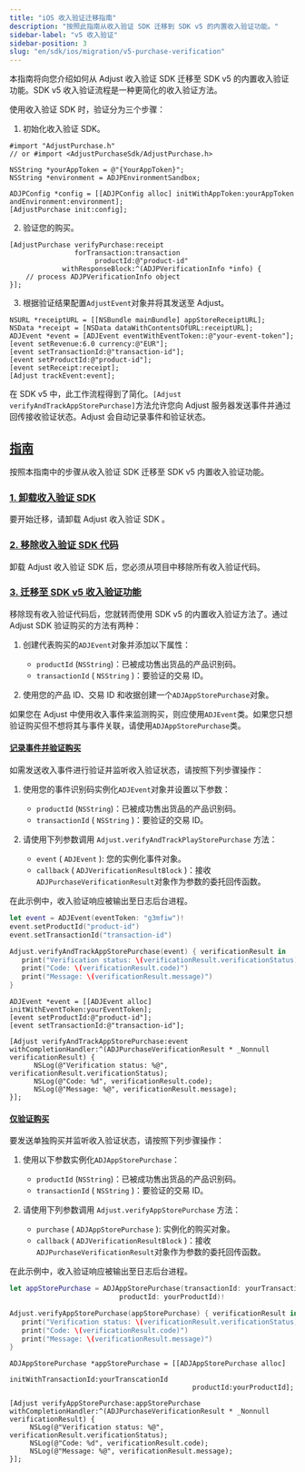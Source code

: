 ```yaml
---
title: "iOS 收入验证迁移指南"
description: "按照此指南从收入验证 SDK 迁移到 SDK v5 的内置收入验证功能。"
sidebar-label: "v5 收入验证"
sidebar-position: 3
slug: "en/sdk/ios/migration/v5-purchase-verification"
---
```

本指南将向您介绍如何从 Adjust 收入验证 SDK 迁移至 SDK v5 的内置收入验证功能。SDK v5 收入验证流程是一种更简化的收入验证方法。

使用收入验证 SDK 时，验证分为三个步骤：

1. 初始化收入验证 SDK。

```objc
#import "AdjustPurchase.h"
// or #import <AdjustPurchaseSdk/AdjustPurchase.h>

NSString *yourAppToken = @"{YourAppToken}";
NSString *environment = ADJPEnvironmentSandbox;

ADJPConfig *config = [[ADJPConfig alloc] initWithAppToken:yourAppToken andEnvironment:environment];
[AdjustPurchase init:config];
```

2. 验证您的购买。

```objc
[AdjustPurchase verifyPurchase:receipt
                forTransaction:transaction
                     productId:@"product-id"
             withResponseBlock:^(ADJPVerificationInfo *info) {
    // process ADJPVerificationInfo object
}];
```

3. 根据验证结果配置`AdjustEvent`对象并将其发送至 Adjust。

```objc
NSURL *receiptURL = [[NSBundle mainBundle] appStoreReceiptURL];
NSData *receipt = [NSData dataWithContentsOfURL:receiptURL];
ADJEvent *event = [ADJEvent eventWithEventToken::@"your-event-token"];
[event setRevenue:6.0 currency:@"EUR"];
[event setTransactionId:@"transaction-id"];
[event setProductId:@"product-id"];
[event setReceipt:receipt];
[Adjust trackEvent:event];
```

在 SDK v5 中，此工作流程得到了简化。`[Adjust verifyAndTrackAppStorePurchase]`方法允许您向 Adjust 服务器发送事件并通过回传接收验证状态。Adjust 会自动记录事件和验证状态。

[指南](guide)
-----------

按照本指南中的步骤从收入验证 SDK 迁移至 SDK v5 内置收入验证功能。

### [1\. 卸载收入验证 SDK](uninstall-the-pv-sdk)

要开始迁移，请卸载 Adjust 收入验证 SDK 。

### [2\. 移除收入验证 SDK 代码](remove-pv-sdk-code)

卸载 Adjust 收入验证 SDK 后，您必须从项目中移除所有收入验证代码。

### [3\. 迁移至 SDK v5 收入验证功能](migrate-to-sdk-v5-pv)

移除现有收入验证代码后，您就转而使用 SDK v5 的内置收入验证方法了。通过 Adjust SDK 验证购买的方法有两种：

1. 创建代表购买的`ADJEvent`对象并添加以下属性： 
   * `productId` \(`NSString`\)：已被成功售出货品的产品识别码。
   * `transactionId` \( `NSString` \)：要验证的交易 ID。

2. 使用您的产品 ID、交易 ID 和收据创建一个`ADJAppStorePurchase`对象。

<callout type="tip"> 

如果您在 Adjust 中使用收入事件来监测购买，则应使用`ADJEvent`类。如果您只想验证购买但不想将其与事件关联，请使用`ADJAppStorePurchase`类。
</Callout> 

#### [记录事件并验证购买](record-event-and-verify-purchase)

如需发送收入事件进行验证并监听收入验证状态，请按照下列步骤操作：

1. 使用您的事件识别码实例化`ADJEvent`对象并设置以下参数： 
   * `productId` \(`NSString`\)：已被成功售出货品的产品识别码。
   * `transactionId` \( `NSString` \)：要验证的交易 ID。

2. 请使用下列参数调用 `Adjust.verifyAndTrackPlayStorePurchase` 方法： 
   * `event` \( `ADJEvent` \): 您的实例化事件对象。
   * `callback` \( `ADJVerificationResultBlock` \)：接收`ADJPurchaseVerificationResult`对象作为参数的委托回传函数。

在此示例中，收入验证响应被输出至日志后台进程。
<tabs> <tab title="Swift" sync="swift"> 

```swift
let event = ADJEvent(eventToken: "g3mfiw")!
event.setProductId("product-id")
event.setTransactionId("transaction-id")

Adjust.verifyAndTrackAppStorePurchase(event) { verificationResult in
   print("Verification status: \(verificationResult.verificationStatus)")
   print("Code: \(verificationResult.code)")
   print("Message: \(verificationResult.message)")
}
```

</Tab> <tab title="Objective-C" sync="objc"> 

```objc
ADJEvent *event = [[ADJEvent alloc] initWithEventToken:yourEventToken];
[event setProductId:@"product-id"];
[event setTransactionId:@"transaction-id"];

[Adjust verifyAndTrackAppStorePurchase:event withCompletionHandler:^(ADJPurchaseVerificationResult * _Nonnull verificationResult) {
      NSLog(@"Verification status: %@", verificationResult.verificationStatus);
      NSLog(@"Code: %d", verificationResult.code);
      NSLog(@"Message: %@", verificationResult.message);
}];
```

</Tab> </Tabs> 

#### [仅验证购买](only-verify-purchase)

要发送单独购买并监听收入验证状态，请按照下列步骤操作：

1. 使用以下参数实例化`ADJAppStorePurchase`： 
   * `productId` \(`NSString`\)：已被成功售出货品的产品识别码。
   * `transactionId` \( `NSString` \)：要验证的交易 ID。

2. 请使用下列参数调用 `Adjust.verifyAppStorePurchase` 方法： 
   * `purchase` \( `ADJAppStorePurchase` \): 实例化的购买对象。
   * `callback` \( `ADJVerificationResultBlock` \)：接收`ADJPurchaseVerificationResult`对象作为参数的委托回传函数。

在此示例中，收入验证响应被输出至日志后台进程。
<tabs> <tab title="Swift" sync="swift"> 

```swift
let appStorePurchase = ADJAppStorePurchase(transactionId: yourTransactionId,
                           productId: yourProductId)!

Adjust.verifyAppStorePurchase(appStorePurchase) { verificationResult in
   print("Verification status: \(verificationResult.verificationStatus)")
   print("Code: \(verificationResult.code)")
   print("Message: \(verificationResult.message)")
}
```

</Tab> <tab title="Objective-C" sync="objc"> 

```objc
ADJAppStorePurchase *appStorePurchase = [[ADJAppStorePurchase alloc]
                                             initWithTransactionId:yourTranscationId
                                             productId:yourProductId];

[Adjust verifyAppStorePurchase:appStorePurchase withCompletionHandler:^(ADJPurchaseVerificationResult * _Nonnull verificationResult) {
     NSLog(@"Verification status: %@", verificationResult.verificationStatus);
     NSLog(@"Code: %d", verificationResult.code);
     NSLog(@"Message: %@", verificationResult.message);
}];
```

</Tab> </Tabs>

